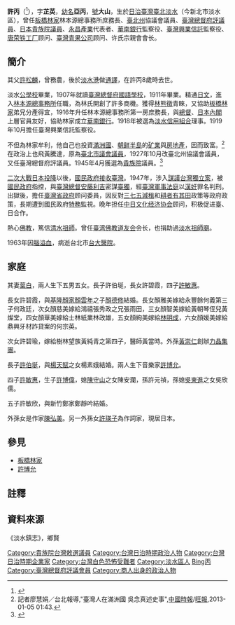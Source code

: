 {{Infobox person
| name                      = 許　丙<br><small>''Khóo Péng''<small>
| image                     = Kho Piann.jpg
| image_size                = 200px
| birth_date                = {{Birth date|1891|12|28}}
| birth_place               = {{QING}}[[福建台灣省|台灣省]][[臺北府|臺北府]][[淡水區|淡水]]竿蓁林（今[[新北市|新北市]][[淡水區|淡水區]]竿蓁里）
| baptised                  = 
| death_date                = {{Death date and age|1963|5|18|1891|12|28}}
| death_place               = {{ROC|臺灣省}}[[臺北市_(省轄市)|臺北市]][[城中區_(台北市)|城中區]][[台大醫院|台大醫院]]<!--1945年-1966年臺北市為省轄市，1967年才升格為直轄市-->
| ethnicity                 = 
| nationality               ={{QING}}<br>{{EOJ}}<br>{{ROC}}
| home_town                 = 
| education                 = [[臺灣總督府國語學校|臺灣總督府國語學校]]
| alma_mater                =
| occupation                = 
| notable_works             = 
| party                     = 
| religion                  = [[大乘佛教|大乘佛教]][[禪宗|禪宗]]（[[清水祖師|清水祖師]]）
| other_names               = 
| spouse                    = 葉白
| children                  = 五男五女
| parents                   = 許松麟（父）
| relatives                 = 
}}

'''許丙'''（{{bd|1891年|12月28日|1963年|5月18日}}<ref>{{Cite web |url=http://memory.ncl.edu.tw/tm_cgi/hypage.cgi?HYPAGE=toolbox_figure_detail.hpg&project_id=twpeop&dtd_id=15&subject_name=%E8%87%BA%E7%81%A3%E4%BA%BA%E7%89%A9%E8%AA%8C(1895-1945)&subject_url=toolbox_figure.hpg&xml_id=0000295004&who=%E8%A8%B1%E4%B8%99 |title=許丙 - 臺灣記憶Taiwan Memory--國家圖書館 |access-date=2011-07-16 |archive-date=2016-03-04 |archive-url=https://web.archive.org/web/20160304110414/http://memory.ncl.edu.tw/tm_cgi/hypage.cgi?HYPAGE=toolbox_figure_detail.hpg&project_id=twpeop&dtd_id=15&subject_name=%E8%87%BA%E7%81%A3%E4%BA%BA%E7%89%A9%E8%AA%8C(1895-1945)&subject_url=toolbox_figure.hpg&xml_id=0000295004&who=%E8%A8%B1%E4%B8%99 |dead-url=no }}</ref>），字'''芷英'''，[[幼名|幼名]]'''亞丙'''，[[號|號]]'''大山'''，生於[[日治臺灣|日治臺灣]][[新北市|臺北]][[淡水區|淡水]]（今新北市淡水區），曾任[[板橋林家|板橋林家]]林本源總事務所庶務長、[[臺北州|臺北州]]協議會議員、[[臺灣總督府評議會|臺灣總督府評議員]]、[[日本|日本]][[貴族院|貴族院]][[議員|議員]]、[[永昌產業|永昌產業]]代表者、[[華南銀行|華南銀行]]監察役、[[臺灣興業信託|臺灣興業信託]]監察役、[[唐荣铁工厂|唐荣铁工厂]]顾问、[[臺灣青果公司|臺灣青果公司]]顾问、许氏宗親會會长。

== 簡介 ==
其父[[許松麟|許松麟]]，曾務農，後於[[淡水港|淡水港]]做[[通譯|通譯]]，在許丙8歲時去世。

淡水[[公學校|公學校]]畢業，1907年就讀[[臺灣總督府國語學校|臺灣總督府國語學校]]，1911年畢業。精通[[日文|日文]]，進入[[板橋林家|林本源總事務所]]任職，為林氏開創了許多商機。獲得[[林熊徵|林熊徵]]青睞，又協助[[板橋林家|板橋林家]]弟兄分產得宜，1916年升任林本源總事務所第一房庶務長，與[[總督|總督]]、[[日本內閣|日本內閣]]上層官員友好，協助林家成立[[華南銀行|華南銀行]]。1918年被選為[[淡水信用組合|淡水信用組合]]理事。1919年10月擔任臺灣興業信託監察役。

不但為林家牟利，他自己也投資[[滿洲國|滿洲國]]、[[朝鲜半島|朝鲜半島]]的[[矿業|矿業]]與[[房地產|房地產]]，因而致富。<ref>記者廖慧娟／台北報導,"臺灣人在滿洲國 吳念真述史事"{{cite web |url=http://news.chinatimes.com/mainland/11050506/112013010500031.html |title=存档副本 |accessdate=2013-01-05 |deadurl=yes |archiveurl=https://web.archive.org/web/20130107112943/http://news.chinatimes.com/mainland/11050506/112013010500031.html |archivedate=2013-01-07 }},[[中國時報|中國時報]]/[[旺報|旺報]],2013-01-05 01:43.</ref> 在政治上也飛黃騰達，原為[[臺北市議會|臺北市議會]][[議員|議員]]，1927年10月改臺北州協議會議員，又任臺灣總督府評議員。1945年4月獲選為[[貴族院|貴族院]]議員。<ref name="伊">{{cite book|author=伊藤金次郎 著、日本文教基金會　譯 |title=《台灣不可欺記（{{lang-ja|臺灣欺かざるの記}}）》|publisher=文英堂 |isbn=957-8811-17-9 |pages=第124頁|date=2000年4月}}</ref>

[[二次大戰|二次大戰]][[日本投降|日本投降]]以後，[[國民政府接收臺灣|國民政府接收臺灣]]。1947年，涉入[[謀議台灣獨立案|謀議台灣獨立案]]，被[[國民政府|國民政府]]指控，與[[臺灣總督|臺灣總督]][[安藤利吉|安藤利吉]]密謀[[臺獨|臺獨]]，經[[臺灣|臺灣]][[軍事法庭|軍事法庭]]以[[漢奸|漢奸]]罪名判刑。出獄後，擔任[[臺灣省政府|臺灣省政府]]顾问委員，因反對[[三七五減租|三七五減租]]和[[耕者有其田|耕者有其田]]政策等政府政策，長期遭到國民政府[[特務|特務]]監視。晚年担任[[中日文化经济协会|中日文化经济协会]]顾问，积极促进臺、日合作。

熱心[[佛教|佛教]]，篤信[[清水祖師|清水祖師]]。曾任[[臺湾佛教道友会|臺湾佛教道友会]]会长，也捐助過[[淡水祖師廟|淡水祖師廟]]。

1963年因[[腦溢血|腦溢血]]，病逝台北市[[台大醫院|台大醫院]]。

==家庭==
其妻[[葉白|葉白]]，兩人生下五男五女。長子許伯埏，長女許碧霞，四子[[許敏惠|許敏惠]]。

長女許碧霞，與[[基隆顏家|基隆顏家]][[顏雲年|顏雲年]]之子[[顏德修|顏德修]]結婚。長女顏雅美嫁給永豐餘何義第三子何政廷，次女顏慈美嫁給鴻禧張秀政之兄張雨田，三女顏智美嫁給黃朝琴侄兒黃燦堂，四女顏華美嫁給士林紙業林政雄，五女顏絢美嫁給[[林明成|林明成]]，六女顏媛美嫁給鼎興牙材詐貸案的何宗英。

次女許碧瑜，嫁給樹林望族黃純青之第四子，醫師黃當時。外孫[[黃崇仁|黃崇仁]]創辦[[力晶半導體|力晶集團]]。

長子[[許伯埏|許伯埏]]，與[[楊天賦|楊天賦]]之女楊素娥結婚。兩人生下音樂家[[許博允|許博允]]。

四子[[許敏惠|許敏惠]]，生子[[許博偉|許博偉]]，媳[[陳守山|陳守山]]之女陳安瀾，孫許元禎，孫媳[[吳東進|吳東進]]之女吳欣儒。

五子許敏欣，與新竹鄭家鄭靜吟結婚。

外孫女是作家[[陳弘美|陳弘美]]。另一外孫女[[許瑛子|許瑛子]]為作詞家，現居日本。

== 參見 ==
* [[板橋林家|板橋林家]]
* [[許博允|許博允]]

== 註釋 ==
{{Reflist|}}

== 資料來源 ==
《淡水鎮志》，鄉賢

{{DEFAULTSORT:Xu Bing}}
[[Category:貴族院台灣敕選議員|Category:貴族院台灣敕選議員]]
[[Category:台灣日治時期政治人物|Category:台灣日治時期政治人物]]
[[Category:台灣日治時期企業家|Category:台灣日治時期企業家]]
[[Category:台灣白色恐怖受難者|Category:台灣白色恐怖受難者]]
[[Category:淡水區人|Category:淡水區人]]
[[Category:許姓|Bing丙]]
[[Category:臺灣總督府評議會員|Category:臺灣總督府評議會員]]
[[Category:商人出身的政治人物|Category:商人出身的政治人物]]